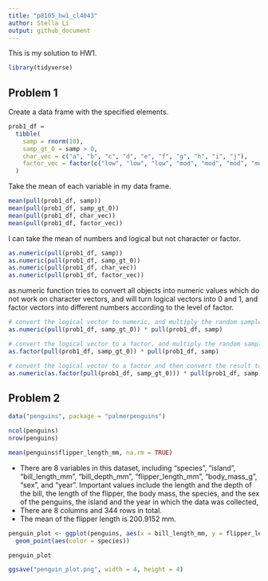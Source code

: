 ```yaml
---
title: "p8105_hw1_cl4043"
author: Stella Li
output: github_document
---
```



This is my solution to HW1.

```r
library(tidyverse)
```

## Problem 1

Create a data frame with the specified elements. 

```r
prob1_df = 
  tibble(
    samp = rnorm(10),
    samp_gt_0 = samp > 0,
    char_vec = c("a", "b", "c", "d", "e", "f", "g", "h", "i", "j"),
    factor_vec = factor(c("low", "low", "low", "mod", "mod", "mod", "mod", "high", "high", "high"))
  )
```

Take the mean of each variable in my data frame.

```r
mean(pull(prob1_df, samp))
mean(pull(prob1_df, samp_gt_0))
mean(pull(prob1_df, char_vec))
mean(pull(prob1_df, factor_vec))
```

I can take the mean of numbers and logical but not character or factor. 

```r
as.numeric(pull(prob1_df, samp))
as.numeric(pull(prob1_df, samp_gt_0))
as.numeric(pull(prob1_df, char_vec))
as.numeric(pull(prob1_df, factor_vec))
```

as.numeric function tries to convert all objects into numeric values which do not work on character vectors, and will turn logical vectors into 0 and 1, and factor vectors into different numbers according to the level of factor.

```r
# convert the logical vector to numeric, and multiply the random sample by the result
as.numeric(pull(prob1_df, samp_gt_0)) * pull(prob1_df, samp)

# convert the logical vector to a factor, and multiply the random sample by the result
as.factor(pull(prob1_df, samp_gt_0)) * pull(prob1_df, samp)

# convert the logical vector to a factor and then convert the result to numeric, and multiply the random sample by the result
as.numeric(as.factor(pull(prob1_df, samp_gt_0))) * pull(prob1_df, samp)
```


## Problem 2
```r
data("penguins", package = "palmerpenguins")
```

```r
ncol(penguins)
nrow(penguins)
```

```r
mean(penguins$flipper_length_mm, na.rm = TRUE)
```

* There are 8 variables in this dataset, including "species", "island", "bill_length_mm", "bill_depth_mm", "flipper_length_mm", "body_mass_g", "sex", and "year". Important values include the length and the depth of the bill, the length of the flipper, the body mass, the species, and the sex of the penguins, the island and the year in which the data was collected, 
* There are 8 columns and 344 rows in total.
* The mean of the flipper length is 200.9152 mm.

```r
penguin_plot <- ggplot(penguins, aes(x = bill_length_mm, y = flipper_length_mm)) + 
  geom_point(aes(color = species))

penguin_plot
```

```r
ggsave("penguin_plot.png", width = 4, height = 4)
```

